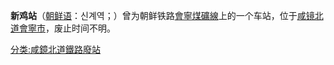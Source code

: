{{unreferenced|time=2015-02-04T16:04:58+00:00}}
{{朝鮮半島車站資訊
|公司色 = black
|文字色 = 
|站名 = 新鸡站
|圖片 = 
|pxl = 
|圖片說明 =
|前一站 = [[游仙站|游仙]]
|前一站距離 = 1.1
|後一站距離 = 
|後一站 = 
|所屬路線 = [[會寧煤礦線|會寧煤礦線]]
|距離 = 11.7
|起點站 = [[會寧青年站|會寧青年]]
|諺文 = 신계역
|朝鮮漢字 = 新鷄驛
|文觀部式 = 
|馬-賴式 = Sinkye-yŏk
|副站名 = 
|車站編號 = 
|停站路線數 = 
|所屬公司 = [[朝鮮民主主義人民共和國鐵道省|朝鮮民主主義人民共和國鐵道省]]
|所在地 =[[咸镜北道|咸镜北道]][[會寧市|會寧市]]
|車站構造 = 地面车站
|月台配置 = 
|啟用年月日 =  
|廢站年月日 = 
|上下車人次 = 
|統計年度 = 
|轉車 = 
|備註 = 
|全寬備註 = 
}}

'''新鸡站'''（[[朝鲜语|朝鲜语]]：신계역；{{lang|ko|新鷄驛}}）曾为朝鲜铁路[[會寧煤礦線|會寧煤礦線]]上的一个车站，位于[[咸镜北道|咸镜北道]][[會寧市|會寧市]]，废止时间不明。

{{會寧煤礦線}}

[[分类:咸鏡北道鐵路廢站|分类:咸鏡北道鐵路廢站]]